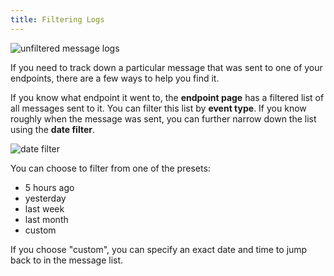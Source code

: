 ```yaml
---
title: Filtering Logs
---
```


![unfiltered message logs](/img/app-portal/log-list.png)

If you need to track down a particular message that was sent to one of your
endpoints, there are a few ways to help you find it.

If you know what endpoint it went to, the **endpoint page** has a filtered
list of all messages sent to it. You can filter this list by
**event type**. If you know roughly when the message was sent, you can further
narrow down the list using the **date filter**.

![date filter](/img/app-portal/date-filter.png)

You can choose to filter from one of the presets:

- 5 hours ago
- yesterday
- last week
- last month
- custom

If you choose "custom", you can specify an exact date and time to jump back to
in the message list.
